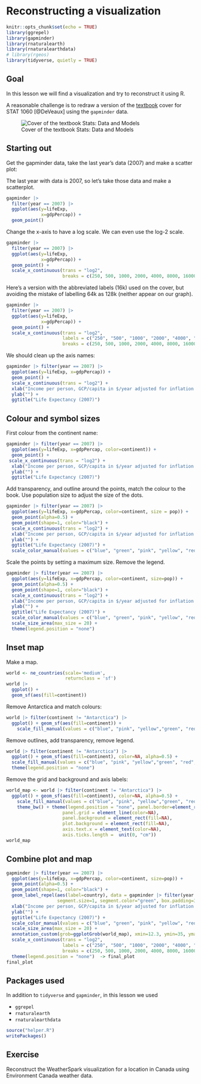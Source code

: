 # Reconstructing a visualization

```r
knitr::opts_chunk$set(echo = TRUE)
library(ggrepel)
library(gapminder)
library(rnaturalearth)
library(rnaturalearthdata)
# library(rgeos)
library(tidyverse, quietly = TRUE)
```

## Goal

In this lesson we will find a visualization and try to reconstruct it using R.

A reasonable challenge is to redraw a version of the [textbook](https://www.google.ca/books/edition/Stats/muxnswEACAAJ) cover for STAT 1060 [@DeVeaux] using the `gapminder` data.

![Cover of the textbook Stats: Data and Models](static/cover-stats-data-models.JPG){#fig-book-cover}

## Starting out

Get the gapminder data, take the last year's data (2007) and make a scatter plot:

The last year with data is 2007, so let's take those data and make a scatterplot.
```r
gapminder |> 
  filter(year == 2007) |>
  ggplot(aes(y=lifeExp,
             x=gdpPercap)) + 
  geom_point() 
```

Change the x-axis to have a log scale. We can even use the log-2 scale.

```r
gapminder |>
  filter(year == 2007) |>
  ggplot(aes(y=lifeExp,
             x=gdpPercap)) + 
  geom_point() + 
  scale_x_continuous(trans = "log2",
                     breaks = c(250, 500, 1000, 2000, 4000, 8000, 16000, 32000, 64000)) 
```

Here's a version with the abbreviated labels (16k) used on the cover, but avoiding the mistake of labelling 64k as 128k (neither appear on our graph).

```r
gapminder |>
  filter(year == 2007) |>
  ggplot(aes(y=lifeExp,
             x=gdpPercap)) + 
  geom_point() + 
  scale_x_continuous(trans = "log2",
                     labels = c("250", "500", "1000", "2000", "4000", "8000", "16k", "32k", "64k"),
                     breaks = c(250, 500, 1000, 2000, 4000, 8000, 16000, 32000, 64000)) 
```


We should clean up the axis names:

```r
gapminder |> filter(year == 2007) |>
  ggplot(aes(y=lifeExp, x=gdpPercap)) + 
  geom_point() +
  scale_x_continuous(trans = "log2") +
  xlab("Income per person, GCP/capita in $/year adjusted for inflation and prices") + 
  ylab("") + 
  ggtitle("Life Expectancy (2007)") 
```

## Colour and symbol sizes

First colour from the continent name:

```r
gapminder |> filter(year == 2007) |>
  ggplot(aes(y=lifeExp, x=gdpPercap, color=continent)) + 
  geom_point() +
 scale_x_continuous(trans = "log2") +
  xlab("Income per person, GCP/capita in $/year adjusted for inflation and prices") + 
  ylab("") + 
  ggtitle("Life Expectancy (2007)") 
```

Add transparency, and outline around the points, match the colour to the book. Use population size to adjust the size of the dots.

```r
gapminder |> filter(year == 2007) |>
  ggplot(aes(y=lifeExp, x=gdpPercap, color=continent, size = pop)) + 
  geom_point(alpha=0.5) +
  geom_point(shape=1, color="black") +
  scale_x_continuous(trans = "log2") +
  xlab("Income per person, GCP/capita in $/year adjusted for inflation and prices") + 
  ylab("") + 
  ggtitle("Life Expectancy (2007)") +
  scale_color_manual(values = c("blue", "green", "pink", "yellow", "red")) 
```

Scale the points by setting a maximum size. Remove the legend.

```r
gapminder |> filter(year == 2007) |>
  ggplot(aes(y=lifeExp, x=gdpPercap, color=continent, size=pop)) + 
  geom_point(alpha=0.5) +
  geom_point(shape=1, color="black") +
  scale_x_continuous(trans = "log2") +
  xlab("Income per person, GCP/capita in $/year adjusted for inflation and prices") + 
  ylab("") + 
  ggtitle("Life Expectancy (2007)") +
  scale_color_manual(values = c("blue", "green", "pink", "yellow", "red")) +
  scale_size_area(max_size = 20) +
  theme(legend.position = "none")
```

## Inset map

Make a map.

```r
world <- ne_countries(scale='medium',
                      returnclass = 'sf')
world |>
  ggplot() + 
  geom_sf(aes(fill=continent))
```

Remove Antarctica and match colours:

```r
world |> filter(continent != "Antarctica") |>
  ggplot() + geom_sf(aes(fill=continent)) +
    scale_fill_manual(values = c("blue", "pink", "yellow","green", "red", "black", "green" )) 
```

Remove outlines, add transparency, remove legend.

```r
world |> filter(continent != "Antarctica") |>
  ggplot() + geom_sf(aes(fill=continent), color=NA, alpha=0.5) +
  scale_fill_manual(values = c("blue", "pink", "yellow","green", "red", "black", "green" )) +
  theme(legend.position = "none")
```

Remove the grid and background and axis labels:

```r
world_map <- world |> filter(continent != "Antarctica") |>
  ggplot() + geom_sf(aes(fill=continent), color=NA, alpha=0.5) +
    scale_fill_manual(values = c("blue", "pink", "yellow","green", "red", "black", "green" )) +
    theme_bw() + theme(legend.position = "none", panel.border=element_rect(linetype=0),
                     panel.grid = element_line(color=NA),
                     panel.background = element_rect(fill=NA),
                     plot.background = element_rect(fill=NA),
                     axis.text.x = element_text(color=NA),
                     axis.ticks.length =  unit(0, "cm")) 
world_map
```

## Combine plot and map

```r
gapminder |> filter(year == 2007) |>
  ggplot(aes(y=lifeExp, x=gdpPercap, color=continent, size=pop)) + 
  geom_point(alpha=0.5) +
  geom_point(shape=1, color="black") +
  geom_label_repel(aes(label=country), data = gapminder |> filter(year ==2007, country=="Canada"), color="black", fill="green", 
                   segment.size=1, segment.color="green", box.padding=3) +
  xlab("Income per person, GCP/capita in $/year adjusted for inflation and prices") + 
  ylab("") + 
  ggtitle("Life Expectancy (2007)") +
  scale_color_manual(values = c("blue", "green", "pink", "yellow", "red")) +
  scale_size_area(max_size = 20) + 
  annotation_custom(grob=ggplotGrob(world_map), xmin=12.3, ymin=35, ymax=50 ) +
  scale_x_continuous(trans = "log2",
                     labels = c("250", "500", "1000", "2000", "4000", "8000", "16k", "32k", "64k"),
                     breaks = c(250, 500, 1000, 2000, 4000, 8000, 16000, 32000, 64000)) +
  theme(legend.position = "none")  -> final_plot
final_plot
```


## Packages used

In addition to `tidyverse` and `gapminder`, in this lesson we used 

* `ggrepel`
* `rnaturalearth`
* `rnaturalearthdata`


```r
source("helper.R")
writePackages()
```

## Exercise

Reconstruct the WeatherSpark visualization for a location in Canada using Environment Canada weather data.
